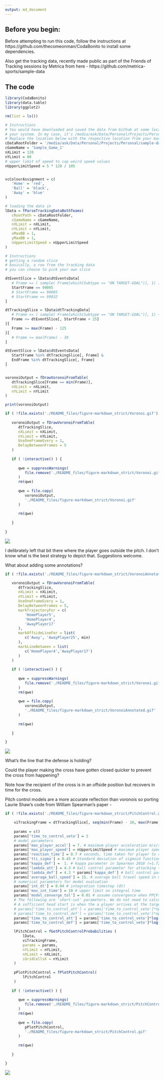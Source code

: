 ```yaml
---
output: md_document
---
```


## Before you begin:

Before attempting to run this code, follow the instructions at 
https://github.com/thecomeonman/CodaBonito to install some dependencies.

Also get the tracking data, recently made public as part of the Friends of 
Tracking sessions by Metrica from here - https://github.com/metrica-sports/sample-data

## The code

```r

library(CodaBonito)
library(data.table)
library(ggplot2)

rm(list = ls())

# Instructions
# You would have downloaded and saved the data from Github at some location on
# your system. In my case, it's /media/ask/Data/Personal/Projects/Personal/sample-data
# Replace the location below with the respective location from your machine
cDataRootFolder = '/media/ask/Data/Personal/Projects/Personal/sample-data/data/'
cGameName = 'Sample_Game_1'
nXLimit = 120
nYLimit = 80
# upper limit of speed to cap weird speed values
nUpperLimitSpeed = 5 * 120 / 105


vcColourAssignment = c(
   'Home' = 'red',
   'Ball' = 'black',
   'Away' = 'blue'
)
```

```r

# loading the data in
lData = fParseTrackingDataBothTeams(
   cRootPath = cDataRootFolder,
   cGameName = cGameName,
   nXLimit = nXLimit,
   nYLimit = nYLimit,
   xMaxBB = 1,
   yMaxBB = 1,
   nUpperLimitSpeed = nUpperLimitSpeed
)

```


```r

# Instructions
# getting a random slice
# basically, a row from the tracking data
# you can choose to pick your own slice

dtEventSlice = lData$dtEventsData[
   # Frame == ( sample( Frame[which(Subtype == "ON TARGET-GOAL")], 1) )
   StartFrame == 99005
   # StartFrame == 90005
   # StartFrame == 99032
]

dtTrackingSlice = lData$dtTrackingData[ 
   # Frame <= ( sample( Frame[which(Subtype == "ON TARGET-GOAL")], 1) + 25 )
   Frame <= dtEventSlice[, StartFrame + 25]
][
   Frame >= max(Frame) - 125
][
   # Frame <= max(Frame) - 30
]

dtEventSlice = lData$dtEventsData[
   StartFrame %in% dtTrackingSlice[, Frame] &
   EndFrame %in% dtTrackingSlice[, Frame]
]


voronoiOutput = fDrawVoronoiFromTable(
   dtTrackingSlice[Frame == min(Frame)],
   nXLimit = nXLimit,
   nYLimit = nYLimit
)

print(voronoiOutput)

```


```r

if ( !file.exists('./README_files/figure-markdown_strict/Voronoi.gif') ) {
      
   voronoiOutput = fDrawVoronoiFromTable(
      dtTrackingSlice,
      nXLimit = nXLimit,
      nYLimit = nYLimit,
      UseOneFrameEvery = 1,
      DelayBetweenFrames = 5
   )
   
   if ( !interactive() ) {
      
      qwe = suppressWarnings(
         file.remove('./README_files/figure-markdown_strict/Voronoi.gif')
      )
      rm(qwe)
   
      qwe = file.copy(
         voronoiOutput,
         './README_files/figure-markdown_strict/Voronoi.gif'
      )
   
      rm(qwe)
      
   }
   
}


```

![](./README_files/figure-markdown_strict/Voronoi.gif)

I delibrately left that bit there where the player goes outside the pitch. I don't know what is the best strategy to depict that. Suggestions welcome.

What about adding some annotations?

```r

if ( !file.exists('./README_files/figure-markdown_strict/VoronoiAnnotated.gif') ) {

   voronoiOutput = fDrawVoronoiFromTable(
      dtTrackingSlice,
      nXLimit = nXLimit,
      nYLimit = nYLimit,
      UseOneFrameEvery = 1,
      DelayBetweenFrames = 5,
      markTrajectoryFor = c(
         'HomePlayer5',
         'HomePlayer4',
         'AwayPlayer17'
      ),
      markOffsideLineFor = list(
         c('Away', 'AwayPlayer25', min)
      ),
      markLineBetween = list(
         c('HomePlayer4','AwayPlayer17')
      )
   )
   
   if ( !interactive() ) {
      
      qwe = suppressWarnings(
         file.remove('./README_files/figure-markdown_strict/Voronoi.gif')
      )
      rm(qwe)
   
      qwe = file.copy(
         voronoiOutput,
         './README_files/figure-markdown_strict/VoronoiAnnotated.gif'
      )
   
      rm(qwe)
      
   }

}


```

![](./README_files/figure-markdown_strict/VoronoiAnnotated.gif)

What's the line that the defense is holding?

Could the player making the cross have gotten closed quicker to prevent the cross from happening?

Note how the recipient of the cross is in an offside position but recovers in time for the cross.

Pitch control models are a more accurate reflection than voronois so porting Laurie Shaw's code from William Spearman's paper -

```r

if ( !file.exists('./README_files/figure-markdown_strict/PitchControl.gif') ) {

    viTrackingFrame = dtTrackingSlice[, seq(min(Frame) - 10, max(Frame), 5)]
   
    params = c()
    params['time_to_control_veto'] = 3
    # model parameters
    params['max_player_accel'] = 7. # maximum player acceleration m/s/s, not used in this implementation
    params['max_player_speed'] = nUpperLimitSpeed # maximum player speed m/s
    params['reaction_time'] = 0.7 # seconds, time taken for player to react and change trajectory. Roughly determined as vmax/amax
    params['tti_sigma'] = 0.45 # Standard deviation of sigmoid function in Spearman 2018 ('s') that determines uncertainty in player arrival time
    params['kappa_def'] =  1. # kappa parameter in Spearman 2018 (=1.72 in the paper) that gives the advantage defending players to control ball, I have set to 1 so that home & away players have same ball control probability
    params['lambda_att'] = 4.3 # ball control parameter for attacking team
    params['lambda_def'] = 4.3 * params['kappa_def'] # ball control parameter for defending team
    params['average_ball_speed'] = 15. # average ball travel speed in m/s
    # numerical parameters for model evaluation
    params['int_dt'] = 0.04 # integration timestep (dt)
    params['max_int_time'] = 10 # upper limit on integral time
    params['model_converge_tol'] = 0.01 # assume convergence when PPCF>0.99 at a given location.
    # The following are 'short-cut' parameters. We do not need to calculated PPCF explicitly when a player has a sufficient head start.
    # A sufficient head start is when the a player arrives at the target location at least 'time_to_control' seconds before the next player
    # params['time_to_control_att'] = params['time_to_control_veto']*np.log(10) * (np.sqrt(3)*params['tti_sigma']/np.pi + 1/params['lambda_att'])
    # params['time_to_control_def'] = params['time_to_control_veto']*np.log(10) * (np.sqrt(3)*params['tti_sigma']/np.pi + 1/params['lambda_def'])
    params['time_to_control_att'] = params['time_to_control_veto']*log(10) * (sqrt(3)*params['tti_sigma']/pi + 1/params['lambda_att'])
    params['time_to_control_def'] = params['time_to_control_veto']*log(10) * (sqrt(3)*params['tti_sigma']/pi + 1/params['lambda_def'])

    lPitchControl = fGetPitchControlProbabilities (
        lData,
        viTrackingFrame,
        params = params,
        nYLimit = nYLimit,
        nXLimit = nXLimit,
        iGridCellsX = nYLimit
    )
        
    pPlotPitchControl = fPlotPitchControl(
        lPitchControl
    )
   
   if ( !interactive() ) {
      
      qwe = suppressWarnings(
         file.remove('./README_files/figure-markdown_strict/PitchControl.gif')
      )
      rm(qwe)
   
      qwe = file.copy(
         pPlotPitchControl,
         './README_files/figure-markdown_strict/PitchControl.gif'
      )
   
      rm(qwe)
      
   }

}


```

![](./README_files/figure-markdown_strict/PitchControl.gif)
